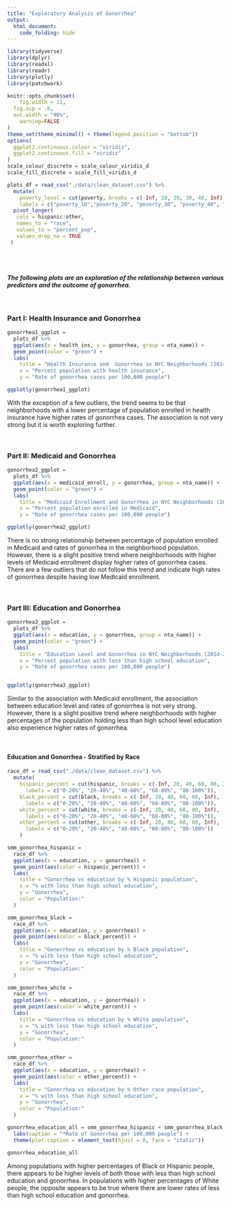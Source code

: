 ```yaml
---
title: "Exploratory Analysis of Gonorrhea"
output: 
  html_document:
    code_folding: hide
---
```


```r
library(tidyverse)
library(dplyr)
library(readxl)
library(readr)
library(plotly)
library(patchwork)

knitr::opts_chunk$set(
	fig.width = 11, 
  fig.asp = .6,
  out.width = "90%", 
	warning=FALSE
)
theme_set(theme_minimal() + theme(legend.position = "bottom"))
options(
  ggplot2.continuous.colour = "viridis",
  ggplot2.continuous.fill = "viridis"
)
scale_colour_discrete = scale_colour_viridis_d
scale_fill_discrete = scale_fill_viridis_d
```
  
```r
plots_df = read_csv("./data/clean_dataset.csv") %>%
  mutate(
    poverty_level = cut(poverty, breaks = c(-Inf, 10, 20, 30, 40, Inf), 
    labels = c("poverty_10","poverty_20", "poverty_30", "poverty_40", "poverty_40+"))) %>% 
  pivot_longer(
   cols = hispanic:other,
   names_to = "race",
   values_to = "percent_pop",
   values_drop_na = TRUE
 ) 
  
```
<br>

#### *The following plots are an exploration of the relationship between various predictors and the outcome of gonorrhea.*

<br>

### Part I: Health Insurance and Gonorrhea 

```r
gonorrhea1_ggplot = 
  plots_df %>% 
  ggplot(aes(x = health_ins, y = gonorrhea, group = nta_name)) + 
  geom_point(color = "green") + 
  labs(
    title = "Health Insurance and  Gonorrhea in NYC Neighborhoods (2014-2015)",
    x = "Percent population with health insurance",
    y = "Rate of gonorrhea cases per 100,000 people")

ggplotly(gonorrhea1_ggplot)
```

With the exception of a few outliers, the trend seems to be that neighborhoods with a lower percentage of population enrolled in health insurance have higher rates of gonorrhea cases. The association is not very strong but it is worth exploring further. 

<br>

### Part II: Medicaid and Gonorrhea 

```r
gonorrhea2_ggplot = 
  plots_df %>% 
  ggplot(aes(x = medicaid_enroll, y = gonorrhea, group = nta_name)) +
  geom_point(color = "green") + 
  labs(
    title = "Medicaid Enrollment and Gonorrhea in NYC Neighborhoods (2014-2015)",
    x = "Percent population enrolled in Medicaid",
    y = "Rate of gonorrhea cases per 100,000 people")

ggplotly(gonorrhea2_ggplot)

```

There is no strong relationship between percentage of population enrolled in Medicaid and rates of gonorrhea in the neighborhood population. However, there is a slight positive trend where neighborhoods with higher levels of Medicaid enrollment display higher rates of gonorrhea cases. There are a few outliers that do not follow this trend and indicate high rates of gonorrhea despite having low Medicaid enrollment. 

<br>

### Part III: Education and Gonorrhea

```r
gonorrhea3_ggplot = 
  plots_df %>% 
  ggplot(aes(x = education, y = gonorrhea, group = nta_name)) +
  geom_point(color = "green") + 
  labs(
    title = "Education Level and Gonorrhea in NYC Neighborhoods (2014-2015)",
    x = "Percent population with less than high school education",
    y = "Rate of gonorrhea cases per 100,000 people")


ggplotly(gonorrhea3_ggplot)
```

Similar to the association with Medicaid enrollment, the association between education level and rates of gonorrhea is not very strong. However, there is a slight positive trend where neighborhoods with higher percentages of the population holding less than high school level education also experience higher rates of gonorrhea.    

<br>

#### Education and Gonorrhea - Stratified by Race

```r
race_df = read_csv("./data/clean_dataset.csv") %>% 
  mutate(
    hispanic_percent = cut(hispanic, breaks = c(-Inf, 20, 40, 60, 80, Inf), 
      labels = c("0-20%", "20-40%", "40-60%", "60-80%", "80-100%")),
    black_percent = cut(black, breaks = c(-Inf, 20, 40, 60, 80, Inf), 
      labels = c("0-20%", "20-40%", "40-60%", "60-80%", "80-100%")), 
    white_percent = cut(white, breaks = c(-Inf, 20, 40, 60, 80, Inf),
      labels = c("0-20%", "20-40%", "40-60%", "60-80%", "80-100%")),
    other_percent = cut(other, breaks = c(-Inf, 20, 40, 60, 80, Inf),
      labels = c("0-20%", "20-40%", "40-60%", "60-80%", "80-100%"))
    )
```


```r
smm_gonorrhea_hispanic = 
  race_df %>% 
  ggplot(aes(x = education, y = gonorrhea)) +
  geom_point(aes(color = hispanic_percent)) +
  labs(
    title = "Gonorrhea vs education by % Hispanic population",
    x = "% with less than high school education",
    y = "Gonorrhea",
    color = "Population:" 
  )

smm_gonorrhea_black = 
  race_df %>% 
  ggplot(aes(x = education, y = gonorrhea)) +
  geom_point(aes(color = black_percent)) +
  labs(
    title = "Gonorrhea vs education by % Black population",
    x = "% with less than high school education",
    y = "Gonorrhea",
    color = "Population:" 
  )

smm_gonorrhea_white = 
  race_df %>% 
  ggplot(aes(x = education, y = gonorrhea)) +
  geom_point(aes(color = white_percent)) +
  labs(
    title = "Gonorrhea vs education by % White population",
    x = "% with less than high school education",
    y = "Gonorrhea",
    color = "Population:" 
  )

smm_gonorrhea_other = 
  race_df %>% 
  ggplot(aes(x = education, y = gonorrhea)) +
  geom_point(aes(color = other_percent)) +
  labs(
    title = "Gonorrhea vs education by % Other race population",
    x = "% with less than high school education",
    y = "Gonorrhea",
    color = "Population:" 
  )

gonorrhea_education_all = smm_gonorrhea_hispanic + smm_gonorrhea_black + smm_gonorrhea_white + smm_gonorrhea_other +
  labs(caption = "*Rate of Gonorrhea per 100,000 people") +
  theme(plot.caption = element_text(hjust = 0, face = "italic"))

gonorrhea_education_all
```

Among populations with higher percentages of Black or Hispanic people, there appears to be higher levels of both those with less than high school education and gonorrhea. In populations with higher percentages of White people, the opposite appears to be true where there are lower rates of less than high school education and gonorrhea. 